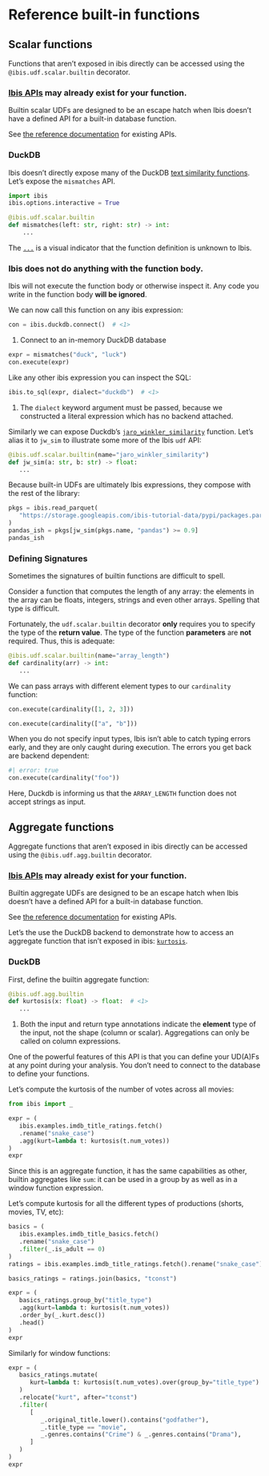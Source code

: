 # Reference built-in functions


## Scalar functions

Functions that aren't exposed in ibis directly can be accessed using the
`@ibis.udf.scalar.builtin` decorator.

::: {.callout-tip}
### [Ibis APIs](../../reference/index.qmd) may already exist for your function.

Builtin scalar UDFs are designed to be an escape hatch when Ibis doesn't have
a defined API for a built-in database function.

See [the reference documentation](../../reference/index.qmd) for existing APIs.
:::

### DuckDB

Ibis doesn't directly expose many of the DuckDB [text similarity
functions](https://duckdb.org/docs/sql/functions/char.html#text-similarity-functions).
Let's expose the `mismatches` API.

```python
import ibis
ibis.options.interactive = True

@ibis.udf.scalar.builtin
def mismatches(left: str, right: str) -> int:
    ...
```

The [`...`](https://docs.python.org/3/library/constants.html#Ellipsis) is
a visual indicator that the function definition is unknown to Ibis.

::: {.callout-note collapse="true"}
### Ibis does not do anything with the function body.

Ibis will not execute the function body or otherwise inspect it. Any code you
write in the function body **will be ignored**.
:::

We can now call this function on any ibis expression:

```python
con = ibis.duckdb.connect()  # <1>
```

1. Connect to an in-memory DuckDB database

```python
expr = mismatches("duck", "luck")
con.execute(expr)
```

Like any other ibis expression you can inspect the SQL:

```python
ibis.to_sql(expr, dialect="duckdb")  # <1>
```

1. The `dialect` keyword argument must be passed, because we constructed
   a literal expression which has no backend attached.

Similarly we can expose Duckdb's
[`jaro_winkler_similarity`](https://duckdb.org/docs/sql/functions/char.html#text-similarity-functions)
function. Let's alias it to `jw_sim` to illustrate some more of the Ibis `udf` API:

```python
@ibis.udf.scalar.builtin(name="jaro_winkler_similarity")
def jw_sim(a: str, b: str) -> float:
   ...
```

Because built-in UDFs are ultimately Ibis expressions, they compose with the
rest of the library:

```python
pkgs = ibis.read_parquet(
   "https://storage.googleapis.com/ibis-tutorial-data/pypi/packages.parquet"
)
pandas_ish = pkgs[jw_sim(pkgs.name, "pandas") >= 0.9]
pandas_ish
```

### Defining Signatures

Sometimes the signatures of builtin functions are difficult to spell.

Consider a function that computes the length of any array: the elements in the
array can be floats, integers, strings and even other arrays. Spelling that
type is difficult.

Fortunately, the `udf.scalar.builtin` decorator **only** requires you to
specify the type of the **return value**. The type of the function **parameters**
are **not** required. Thus, this is adequate:

```python
@ibis.udf.scalar.builtin(name="array_length")
def cardinality(arr) -> int:
   ...
```

We can pass arrays with different element types to our `cardinality` function:

```python
con.execute(cardinality([1, 2, 3]))
```

```python
con.execute(cardinality(["a", "b"]))
```

When you do not specify input types, Ibis isn't able to catch typing errors
early, and they are only caught during execution.
The errors you get back are backend dependent:

```python
#| error: true
con.execute(cardinality("foo"))
```

Here, Duckdb is informing us that the `ARRAY_LENGTH` function does not accept
strings as input.


## Aggregate functions

Aggregate functions that aren't exposed in ibis directly can be accessed using
the `@ibis.udf.agg.builtin` decorator.

::: {.callout-tip}
### [Ibis APIs](../../reference/index.qmd) may already exist for your function.

Builtin aggregate UDFs are designed to be an escape hatch when Ibis doesn't have
a defined API for a built-in database function.

See [the reference documentation](../../reference/index.qmd) for existing APIs.
:::

Let's the use the DuckDB backend to demonstrate how to access an aggregate
function that isn't exposed in ibis:
[`kurtosis`](https://en.wikipedia.org/wiki/Kurtosis).

### DuckDB

First, define the builtin aggregate function:

```python
@ibis.udf.agg.builtin
def kurtosis(x: float) -> float:  # <1>
   ...
```

1. Both the input and return type annotations indicate the **element** type of
   the input, not the shape (column or scalar). Aggregations can only be called
   on column expressions.

One of the powerful features of this API is that you can define your UD(A)Fs at
any point during your analysis. You don't need to connect to the database to
define your functions.

Let's compute the kurtosis of the number of votes across all movies:

```python
from ibis import _

expr = (
   ibis.examples.imdb_title_ratings.fetch()
   .rename("snake_case")
   .agg(kurt=lambda t: kurtosis(t.num_votes))
)
expr
```

Since this is an aggregate function, it has the same capabilities as other,
builtin aggregates like `sum`: it can be used in a group by as well as in
a window function expression.

Let's compute kurtosis for all the different types of productions (shorts,
movies, TV, etc):

```python
basics = (
   ibis.examples.imdb_title_basics.fetch()
   .rename("snake_case")
   .filter(_.is_adult == 0)
)
ratings = ibis.examples.imdb_title_ratings.fetch().rename("snake_case")

basics_ratings = ratings.join(basics, "tconst")

expr = (
   basics_ratings.group_by("title_type")
   .agg(kurt=lambda t: kurtosis(t.num_votes))
   .order_by(_.kurt.desc())
   .head()
)
expr
```

Similarly for window functions:

```python
expr = (
   basics_ratings.mutate(
      kurt=lambda t: kurtosis(t.num_votes).over(group_by="title_type")
   )
   .relocate("kurt", after="tconst")
   .filter(
      [
         _.original_title.lower().contains("godfather"),
         _.title_type == "movie",
         _.genres.contains("Crime") & _.genres.contains("Drama"),
      ]
   )
)
expr
```
